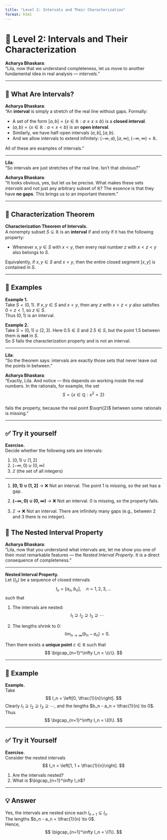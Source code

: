 ```yaml
---
title: "Level 2: Intervals and Their Characterization"
format: html
---
```


# 🌉 Level 2: Intervals and Their Characterization

**Acharya Bhaskara**:  
“Lila, now that we understand completeness, let us move to another fundamental idea in real analysis — *intervals*.”  

---

## 🔹 What Are Intervals?

**Acharya Bhaskara**:  
“An **interval** is simply a stretch of the real line without gaps. Formally:  

- A set of the form $[a,b] = \{x \in \mathbb{R} : a \le x \le b\}$ is a **closed interval**.  
- $(a,b) = \{x \in \mathbb{R} : a < x < b\}$ is an **open interval**.  
- Similarly, we have half-open intervals $(a,b], [a,b)$.  
- And we allow intervals to extend infinitely: $(-\infty,a), [a,\infty), (-\infty,\infty) = \mathbb{R}$.  

All of these are examples of intervals.”  

---

**Lila**:  
“So intervals are just stretches of the real line. Isn’t that obvious?”  

**Acharya Bhaskara**:  
“It looks obvious, yes, but let us be precise. What makes these sets *intervals* and not just any arbitrary subset of $\mathbb{R}$? The essence is that they have **no gaps**. This brings us to an important theorem.”  

---

## 🔹 Characterization Theorem

::: theorem
**Characterization Theorem of Intervals.**  
A nonempty subset $S \subseteq \mathbb{R}$ is an **interval** if and only if it has the following property:  

- Whenever $x,y \in S$ with $x < y$, then every real number $z$ with $x < z < y$ also belongs to $S$.  

Equivalently, if $x,y \in S$ and $x < y$, then the entire closed segment $[x,y]$ is contained in $S$.  
:::

---

## 🔹 Examples

::: example
**Example 1.**  
Take $S = (0,1)$. If $x,y \in S$ and $x < y$, then any $z$ with $x < z < y$ also satisfies $0 < z < 1$, so $z \in S$.  
Thus $(0,1)$ is an interval.
:::

::: example
**Example 2.**  
Take $S = (0,1) \cup (2,3)$. Here $0.5 \in S$ and $2.5 \in S$, but the point $1.5$ between them is **not** in $S$.  
So $S$ fails the characterization property and is not an interval.
:::

---

**Lila**:  
“So the theorem says: intervals are exactly those sets that never leave out the points in between.”  

**Acharya Bhaskara**:  
“Exactly, Lila. And notice — this depends on working inside the real numbers. In the rationals, for example, the set  
$$
S = \{x \in \mathbb{Q} : x^2 < 2\}
$$  
fails the property, because the real point $\sqrt{2}$ between some rationals is missing.”  

---

## ✅ Try it yourself

::: exercise-box
**Exercise.**  
Decide whether the following sets are intervals:  

1. $[0,1) \cup (1,2]$  
2. $(-\infty,0) \cup (0,\infty)$  
3. $\mathbb{Z}$ (the set of all integers)  

---

::: {.callout-collapse title="Show Answers"}
1. **$[0,1) \cup (1,2]$** → ❌ Not an interval. The point $1$ is missing, so the set has a gap.  

2. **$(-\infty,0) \cup (0,\infty)$** → ❌ Not an interval. $0$ is missing, so the property fails.  

3. **$\mathbb{Z}$** → ❌ Not an interval. There are infinitely many gaps (e.g., between $2$ and $3$ there is no integer).  
:::

:::





## 🔹 The Nested Interval Property

**Acharya Bhaskara**:  
“Lila, now that you understand what intervals are, let me show you one of their most remarkable features — the *Nested Interval Property*. It is a direct consequence of completeness.”  

---

::: theorem
**Nested Interval Property.**  
Let $(I_n)$ be a sequence of closed intervals
$$
I_n = [a_n, b_n], \quad n=1,2,3,\ldots
$$
such that  

1. The intervals are nested:  
   $$
   I_1 \supseteq I_2 \supseteq I_3 \supseteq \cdots
   $$  

2. The lengths shrink to $0$:  
   $$
   \lim_{n \to \infty} (b_n - a_n) = 0.
   $$  

Then there exists a **unique point** $c \in \mathbb{R}$ such that
$$
\bigcap_{n=1}^\infty I_n = \{c\}.
$$
:::

---

## 🔹 Example

::: example
**Example.**  
Take
$$
I_n = \left[0, \tfrac{1}{n}\right].
$$
Clearly $I_1 \supseteq I_2 \supseteq I_3 \supseteq \cdots$, and the lengths $b_n - a_n = \tfrac{1}{n} \to 0$.  
Thus
$$
\bigcap_{n=1}^\infty I_n = \{0\}.
$$
:::

---

## ✅ Try it Yourself

::: exercise-box
**Exercise.**  
Consider the nested intervals
$$
I_n = \left[1, 1 + \tfrac{1}{n}\right].
$$

1. Are the intervals nested?  
2. What is $\bigcap_{n=1}^\infty I_n$?  
:::

---

## 💡 Answer

::: {.callout-collapse title="Show Answer"}
Yes, the intervals are nested since each $I_{n+1} \subseteq I_n$.  
The lengths $b_n - a_n = \tfrac{1}{n} \to 0$.  
Hence,
$$
\bigcap_{n=1}^\infty I_n = \{1\}.
$$
:::
